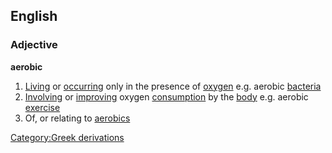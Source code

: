 ==English==
===Adjective===
'''aerobic'''
#[[Living]] or [[occurring]] only in the presence of [[oxygen]] e.g. aerobic [[bacteria]]
#[[Involving]] or [[improving]] oxygen [[consumption]] by the [[body]] e.g. aerobic [[exercise]]
#Of, or relating to [[aerobics]]
[[Category:Greek derivations]]